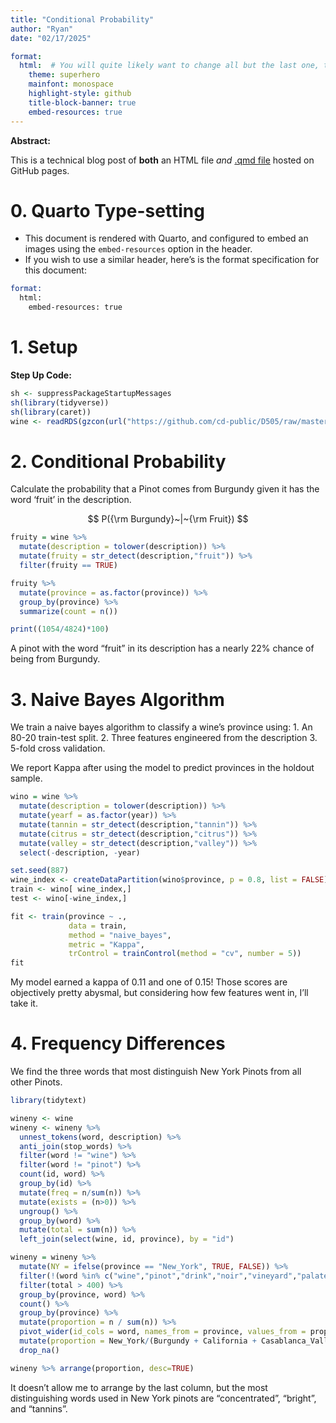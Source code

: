 ```yaml
---
title: "Conditional Probability"
author: "Ryan"
date: "02/17/2025"

format: 
  html:  # You will quite likely want to change all but the last one, to taste
    theme: superhero  
    mainfont: monospace
    highlight-style: github
    title-block-banner: true
    embed-resources: true
---
```


**Abstract:**

This is a technical blog post of **both** an HTML file *and* [.qmd file](https://raw.githubusercontent.com/cd-public/D505/refs/heads/master/hws/src/cond.qmd) hosted on GitHub pages.

# 0. Quarto Type-setting

- This document is rendered with Quarto, and configured to embed an images using the `embed-resources` option in the header.
- If you wish to use a similar header, here's is the format specification for this document:

```email
format: 
  html:
    embed-resources: true
```

# 1. Setup

**Step Up Code:**

```r
sh <- suppressPackageStartupMessages
sh(library(tidyverse))
sh(library(caret))
wine <- readRDS(gzcon(url("https://github.com/cd-public/D505/raw/master/dat/pinot.rds")))
```

# 2. Conditional Probability

Calculate the probability that a Pinot comes from Burgundy given it has the word 'fruit' in the description.

$$
P({\rm Burgundy}~|~{\rm Fruit})
$$

```r
fruity = wine %>% 
  mutate(description = tolower(description)) %>%
  mutate(fruity = str_detect(description,"fruit")) %>%
  filter(fruity == TRUE)

fruity %>%
  mutate(province = as.factor(province)) %>%
  group_by(province) %>%
  summarize(count = n())

print((1054/4824)*100)
```
A pinot with the word "fruit" in its description has a nearly 22% chance of being from Burgundy.

# 3. Naive Bayes Algorithm

We train a naive bayes algorithm to classify a wine's province using:
1. An 80-20 train-test split.
2. Three features engineered from the description
3. 5-fold cross validation.

We report Kappa after using the model to predict provinces in the holdout sample.

```r
wino = wine %>%
  mutate(description = tolower(description)) %>%
  mutate(yearf = as.factor(year)) %>%
  mutate(tannin = str_detect(description,"tannin")) %>%
  mutate(citrus = str_detect(description,"citrus")) %>%
  mutate(valley = str_detect(description,"valley")) %>%
  select(-description, -year)

set.seed(887)
wine_index <- createDataPartition(wino$province, p = 0.8, list = FALSE)
train <- wino[ wine_index,]
test <- wino[-wine_index,]

fit <- train(province ~ .,
             data = train, 
             method = "naive_bayes",
             metric = "Kappa",
             trControl = trainControl(method = "cv", number = 5))
fit
```
My model earned a kappa of 0.11 and one of 0.15! Those scores are objectively pretty abysmal, but considering how few features went in, I'll take it.

# 4. Frequency Differences

We find the three words that most distinguish New York Pinots from all other Pinots.

```r
library(tidytext)

wineny <- wine
wineny <- wineny %>%
  unnest_tokens(word, description) %>% 
  anti_join(stop_words) %>% 
  filter(word != "wine") %>%
  filter(word != "pinot") %>% 
  count(id, word) %>% 
  group_by(id) %>% 
  mutate(freq = n/sum(n)) %>% 
  mutate(exists = (n>0)) %>% 
  ungroup() %>% 
  group_by(word) %>% 
  mutate(total = sum(n)) %>% 
  left_join(select(wine, id, province), by = "id")

wineny = wineny %>% 
  mutate(NY = ifelse(province == "New_York", TRUE, FALSE)) %>%
  filter(!(word %in% c("wine","pinot","drink","noir","vineyard","palate","notes","flavors","bottling","bottle","finish"))) %>% 
  filter(total > 400) %>% 
  group_by(province, word) %>%
  count() %>% 
  group_by(province) %>% 
  mutate(proportion = n / sum(n)) %>% 
  pivot_wider(id_cols = word, names_from = province, values_from = proportion) %>% 
  mutate(proportion = New_York/(Burgundy + California + Casablanca_Valley + Marlborough + Oregon)) %>%
  drop_na()

wineny %>% arrange(proportion, desc=TRUE)
```
It doesn't allow me to arrange by the last column, but the most distinguishing words used in New York pinots are "concentrated", "bright", and "tannins".
